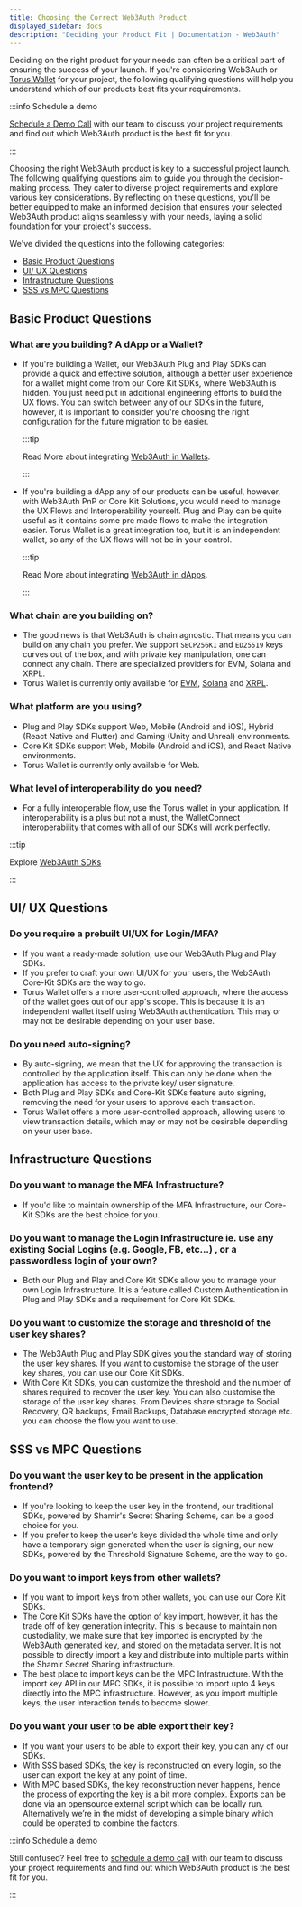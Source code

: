```yaml
---
title: Choosing the Correct Web3Auth Product
displayed_sidebar: docs
description: "Deciding your Product Fit | Documentation - Web3Auth"
---
```


Deciding on the right product for your needs can often be a critical part of ensuring the success of your launch. If you're considering Web3Auth or
[Torus Wallet](https://app.tor.us) for your project, the following qualifying questions will help you understand which of our products best fits your
requirements.

:::info Schedule a demo

[Schedule a Demo Call](https://calendly.com/web3auth/meeting-with-web3auth) with our team to discuss your project requirements and find out which
Web3Auth product is the best fit for you.

:::

Choosing the right Web3Auth product is key to a successful project launch. The following qualifying questions aim to guide you through the
decision-making process. They cater to diverse project requirements and explore various key considerations. By reflecting on these questions, you'll
be better equipped to make an informed decision that ensures your selected Web3Auth product aligns seamlessly with your needs, laying a solid
foundation for your project's success.

We've divided the questions into the following categories:

- [Basic Product Questions](#basic-product-questions)
- [UI/ UX Questions](#ui-ux-questions)
- [Infrastructure Questions](#infrastructure-questions)
- [SSS vs MPC Questions](#sss-vs-mpc-questions)

## Basic Product Questions

### What are you building? A dApp or a Wallet?

- If you're building a Wallet, our Web3Auth Plug and Play SDKs can provide a quick and effective solution, although a better user experience for a
  wallet might come from our Core Kit SDKs, where Web3Auth is hidden. You just need put in additional engineering efforts to build the UX flows. You
  can switch between any of our SDKs in the future, however, it is important to consider you're choosing the right configuration for the future
  migration to be easier.

  :::tip

  Read More about integrating [Web3Auth in Wallets](./web3auth-for-wallets/).

  :::

- If you're building a dApp any of our products can be useful, however, with Web3Auth PnP or Core Kit Solutions, you would need to manage the UX Flows
  and Interoperability yourself. Plug and Play can be quite useful as it contains some pre made flows to make the integration easier. Torus Wallet is
  a great integration too, but it is an independent wallet, so any of the UX flows will not be in your control.

  :::tip

  Read More about integrating [Web3Auth in dApps](./web3auth-for-dapps/).

  :::

### What chain are you building on?

- The good news is that Web3Auth is chain agnostic. That means you can build on any chain you prefer. We support `SECP256K1` and `ED25519` keys curves
  out of the box, and with private key manipulation, one can connect any chain. There are specialized providers for EVM, Solana and XRPL.
- Torus Wallet is currently only available for [EVM](https://app.tor.us), [Solana](https://solana.tor.us) and [XRPL](https://xrpl.tor.us).

### What platform are you using?

- Plug and Play SDKs support Web, Mobile (Android and iOS), Hybrid (React Native and Flutter) and Gaming (Unity and Unreal) environments.
- Core Kit SDKs support Web, Mobile (Android and iOS), and React Native environments.
- Torus Wallet is currently only available for Web.

### What level of interoperability do you need?

- For a fully interoperable flow, use the Torus wallet in your application. If interoperability is a plus but not a must, the WalletConnect
  interoperability that comes with all of our SDKs will work perfectly.

:::tip

Explore [Web3Auth SDKs](/sdk/)

:::

## UI/ UX Questions

### Do you require a prebuilt UI/UX for Login/MFA?

- If you want a ready-made solution, use our Web3Auth Plug and Play SDKs.
- If you prefer to craft your own UI/UX for your users, the Web3Auth Core-Kit SDKs are the way to go.
- Torus Wallet offers a more user-controlled approach, where the access of the wallet goes out of our app's scope. This is because it is an
  independent wallet itself using Web3Auth authentication. This may or may not be desirable depending on your user base.

### Do you need auto-signing?

- By auto-signing, we mean that the UX for approving the transaction is controlled by the application itself. This can only be done when the
  application has access to the private key/ user signature.
- Both Plug and Play SDKs and Core-Kit SDKs feature auto signing, removing the need for your users to approve each transaction.
- Torus Wallet offers a more user-controlled approach, allowing users to view transaction details, which may or may not be desirable depending on your
  user base.

## Infrastructure Questions

### Do you want to manage the MFA Infrastructure?

- If you'd like to maintain ownership of the MFA Infrastructure, our Core-Kit SDKs are the best choice for you.

### Do you want to manage the Login Infrastructure ie. use any existing Social Logins (e.g. Google, FB, etc…) , or a passwordless login of your own?

- Both our Plug and Play and Core Kit SDKs allow you to manage your own Login Infrastructure. It is a feature called Custom Authentication in Plug and
  Play SDKs and a requirement for Core Kit SDKs.

### Do you want to customize the storage and threshold of the user key shares?

- The Web3Auth Plug and Play SDK gives you the standard way of storing the user key shares. If you want to customise the storage of the user key
  shares, you can use our Core Kit SDKs.
- With Core Kit SDKs, you can customize the threshold and the number of shares required to recover the user key. You can also customise the storage of
  the user key shares. From Devices share storage to Social Recovery, QR backups, Email Backups, Database encrypted storage etc. you can choose the
  flow you want to use.

## SSS vs MPC Questions

### Do you want the user key to be present in the application frontend?

- If you're looking to keep the user key in the frontend, our traditional SDKs, powered by Shamir's Secret Sharing Scheme, can be a good choice for
  you.
- If you prefer to keep the user's keys divided the whole time and only have a temporary sign generated when the user is signing, our new SDKs,
  powered by the Threshold Signature Scheme, are the way to go.

### Do you want to import keys from other wallets?

- If you want to import keys from other wallets, you can use our Core Kit SDKs.
- The Core Kit SDKs have the option of key import, however, it has the trade off of key generation integrity. This is because to maintain non
  custodiality, we make sure that key imported is encrypted by the Web3Auth generated key, and stored on the metadata server. It is not possible to
  directly import a key and distribute into multiple parts within the Shamir Secret Sharing infrastructure.
- The best place to import keys can be the MPC Infrastructure. With the import key API in our MPC SDKs, it is possible to import upto 4 keys directly
  into the MPC infrastructure. However, as you import multiple keys, the user interaction tends to become slower.

### Do you want your user to be able export their key?

- If you want your users to be able to export their key, you can any of our SDKs.
- With SSS based SDKs, the key is reconstructed on every login, so the user can export the key at any point of time.
- With MPC based SDKs, the key reconstruction never happens, hence the process of exporting the key is a bit more complex. Exports can be done via an
  opensource external script which can be locally run. Alternatively we’re in the midst of developing a simple binary which could be operated to
  combine the factors.

:::info Schedule a demo

Still confused? Feel free to [schedule a demo call](https://calendly.com/web3auth/meeting-with-web3auth) with our team to discuss your project
requirements and find out which Web3Auth product is the best fit for you.

:::
